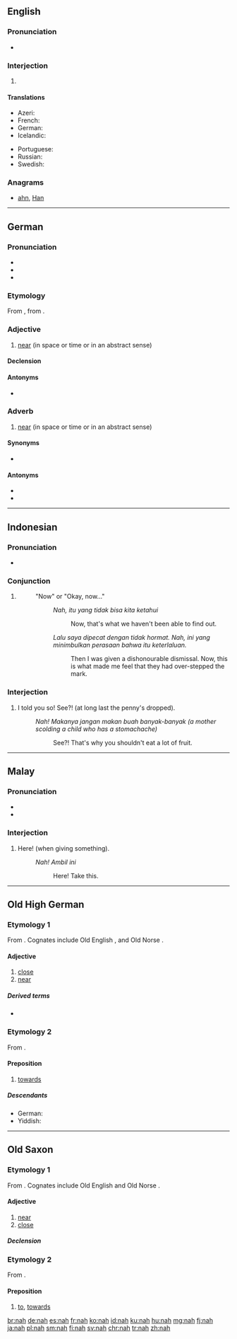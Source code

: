{{also|Nah.}}
==English==

===Pronunciation===
* {{IPA|/næ/|/nɑ/}}

===Interjection===
{{en-interj}}

# {{eye dialect of|no}}

====Translations====
{{trans-top|no}}
* Azeri: {{t+|az|yox}}
* French: {{t+|fr|nan}}
* German: {{t+|de|ne}}
* Icelandic: {{t|is|neibb}}
{{trans-mid}}
* Portuguese: {{t+|pt|nem}}
* Russian: {{t+|ru|нет|sc=Cyrl}}
* Swedish: {{t+|sv|nä}}
{{trans-bottom}}

===Anagrams===
* [[ahn#English|ahn]], [[Han#English|Han]]

----

==German==

===Pronunciation===
* {{IPA|/naː/|lang=de}}
* {{audio|De-nah.ogg|audio}}
* {{rhymes|aː|lang=de}}

===Etymology===
From {{etyl|goh|de}} {{term/t|goh|nāh}}, from {{etyl|gem-pro|de}} {{term/t|gem-pro|*nēhw}}.

===Adjective===
{{de-adj|näher|nächsten}}

# [[near]] (in space or time or in an abstract sense)

====Declension====
{{de-decl-adj|nah|näher|nächst}}

====Antonyms====
* {{l|de|fern}}

===Adverb===
{{de-adv}}

# [[near]] (in space or time or in an abstract sense)

====Synonyms====
* {{l|de|nahe}}

====Antonyms====
* {{l|de|weit}}
* {{l|de|fern}}

----

==Indonesian==

===Pronunciation===
* {{IPA|/nah/|lang=ms}}

===Conjunction===
{{head|id|conjunction}}

# {{non-gloss definition|Used in a narrative or an argument. It appears at the beginning of a sentence and suggests that the previous part of the narrative or argument is complete and clear and that you are now about to move on to to the next part or next step. The following are the closest equivalents in English.}}
#: "Now" or "Okay, now..."
#:: ''Nah, itu yang tidak bisa kita ketahui''
#::: Now, that's what we haven't been able to find out.
#:: ''Lalu saya dipecat dengan tidak hormat. Nah, ini yang minimbulkan perasaan bahwa itu keterlaluan.''
#::: Then I was given a dishonourable dismissal. Now, this is what made me feel that they had over-stepped the mark.

===Interjection===
{{head|id|interjection}}

# I told you so! See?! (at long last the penny's dropped).
#: ''Nah! Makanya jangan makan buah banyak-banyak (a mother scolding a child who has a stomachache)''
#:: See?! That's why you shouldn't eat a lot of fruit.

----

==Malay==

===Pronunciation===
* {{IPA|/nah/|lang=ms}}
* {{rhymes|nah|ah|lang=ms}}

===Interjection===
{{head|ms|interjection}}

# Here! (when giving something).
#: ''Nah! Ambil ini''
#:: Here! Take this.

----

==Old High German==

===Etymology 1===
From {{etyl|gem-pro|goh}} {{term/t|gem-pro|*nēhw}}.  Cognates include Old English {{term/t|ang|nēh}}, {{term/t|ang|nēah}} and Old Norse {{term|ná|lang=non}}.

====Adjective====
{{goh-adj|head=nāh}}

# [[close]]
# [[near]]

=====Derived terms=====
* {{l|goh|nāhī}}

===Etymology 2===
From {{etyl|gem-pro|goh}} {{term/t|gem-pro|*nēhwiz}}.

====Preposition====
{{head|goh|preposition|head=nāh|takes dative}}

# [[towards]]

=====Descendants=====
* German: {{l|de|nach}}
* Yiddish: {{l|yi|נאָך|tr=nokh|sc=Hebr}}

----

==Old Saxon==

===Etymology 1===
From {{etyl|gem-pro|osx}} {{term/t|gem-pro|*nēhw}}.  Cognates include Old English {{term/t|ang|nēah}} and Old Norse {{term|ná|lang=non}}.

====Adjective====
{{osx-adj|head=nāh|nāhoro|nāhost}}

# [[near]]
# [[close]]

=====Declension=====
{{osx-decl-adjtable|nāh|nāh|nāhor|nāhost}}

===Etymology 2===
From {{etyl|gem-pro|osx}} {{term/t|gem-pro|*nēhwiz}}.

====Preposition====
{{head|osx|preposition|head=nāh|takes dative}}

# [[to]], [[towards]]

[[br:nah]]
[[de:nah]]
[[es:nah]]
[[fr:nah]]
[[ko:nah]]
[[id:nah]]
[[ku:nah]]
[[hu:nah]]
[[mg:nah]]
[[fj:nah]]
[[ja:nah]]
[[pl:nah]]
[[sm:nah]]
[[fi:nah]]
[[sv:nah]]
[[chr:nah]]
[[tr:nah]]
[[zh:nah]]